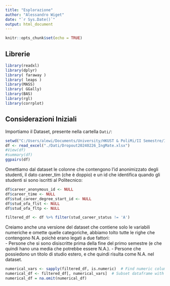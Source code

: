 ---
title: "Esplorazione"
author: "Alessandro Wiget"
date: "`r Sys.Date()`"
output: html_document
---

```{r setup, include=FALSE}
knitr::opts_chunk$set(echo = TRUE)
```

## Librerie

```{r, results='hide'}
library(readxl)
library(dplyr)
library( faraway )
library( leaps )
library(MASS)
library( GGally)
library(BAS)
library(rgl)
library(corrplot)
```

## Considerazioni Iniziali

Importiamo il Dataset, presente nella cartella `Dati/`:

```{r}
setwd("C:/Users/alewi/Documents/University/HKUST & PoliMi/II Semestre/Inferenza Statistica/Progetto")
df <- read_excel("./Dati/Dropout20240226_IngMate.xlsx")
#View(df)
#summary(df)
ggpairs(df)
```

Omettiamo dal dataset le colonne che contengono l'id anonimizzato degli studenti, il dato career_tim (che è doppio) e un id che identifica quando gli studenti si sono iscritti al Politecnico:

```{r}
df$career_anonymous_id <- NULL
df$career_time <- NULL
df$stud_career_degree_start_id <- NULL
df$stud_ofa_flst <- NULL
df$stud_ofa_fltp <- NULL

filtered_df <- df %>% filter(stud_career_status != 'A')
```

Creiamo anche una versione del dataset che contiene solo le variabili numeriche e omette quelle categoriche, abbiamo tolto tutte le righe che contengono N.A. poichè erano legati a due fattori:  
 - Persone che si sono disiscritte prima della fine del primo semestre (e che quindi hano una media che potrebbe essere N.A.). 
 - Persone che possiedono un titolo di studio estero, e che quindi risulta come N.A. nel dataset.

```{r}
numerical_vars <- sapply(filtered_df, is.numeric)  # Find numeric columns
numerical_df <- filtered_df[, numerical_vars]  # Subset dataframe with numeric columns
numerical_df = na.omit(numerical_df)
```